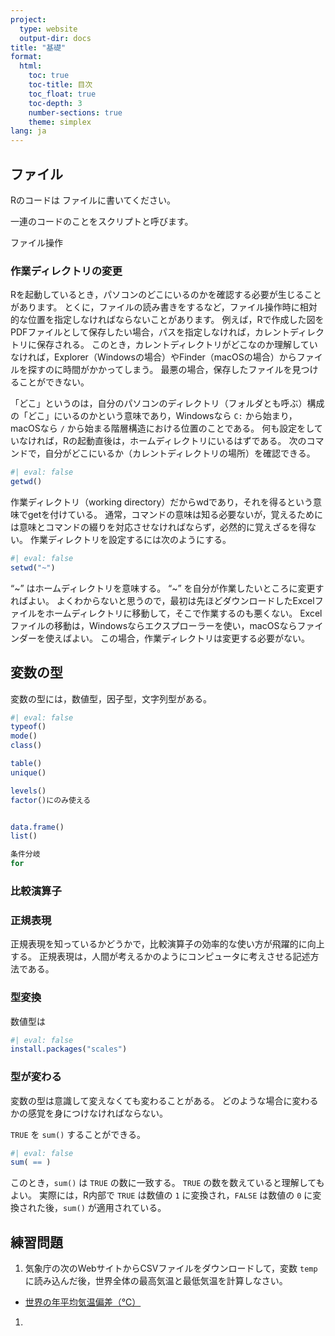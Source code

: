 ```yaml
---
project:
  type: website
  output-dir: docs
title: "基礎"
format:
  html:
    toc: true
    toc-title: 目次
    toc_float: true
    toc-depth: 3
    number-sections: true
    theme: simplex
lang: ja
---
```



## ファイル

Rのコードは
ファイルに書いてください。

一連のコードのことをスクリプトと呼びます。

ファイル操作

### 作業ディレクトリの変更

Rを起動しているとき，パソコンのどこにいるのかを確認する必要が生じることがあります。
とくに，ファイルの読み書きをするなど，ファイル操作時に相対的な位置を指定しなければならないことがあります。
例えば，Rで作成した図をPDFファイルとして保存したい場合，パスを指定しなければ，カレントディレクトリに保存される。
このとき，カレントディレクトリがどこなのか理解していなければ，Explorer（Windowsの場合）やFinder（macOSの場合）からファイルを探すのに時間がかかってしまう。
最悪の場合，保存したファイルを見つけることができない。

「どこ」というのは，自分のパソコンのディレクトリ（フォルダとも呼ぶ）構成の「どこ」にいるのかという意味であり，Windowsなら `C:` から始まり，macOSなら `/` から始まる階層構造における位置のことである。
何も設定をしていなければ，Rの起動直後は，ホームディレクトリにいるはずである。
次のコマンドで，自分がどこにいるか（カレントディレクトリの場所）を確認できる。

```r
#| eval: false
getwd()
```

作業ディレクトリ（working directory）だからwdであり，それを得るという意味でgetを付けている。
通常，コマンドの意味は知る必要ないが，覚えるためには意味とコマンドの綴りを対応させなければならず，必然的に覚えざるを得ない。
作業ディレクトリを設定するには次のようにする。

```r
#| eval: false
setwd("~")
```

"~" はホームディレクトリを意味する。
"~" を自分が作業したいところに変更すればよい。
よくわからないと思うので，最初は先ほどダウンロードしたExcelファイルをホームディレクトリに移動して，そこで作業するのも悪くない。
Excelファイルの移動は，Windowsならエクスプローラーを使い，macOSならファインダーを使えばよい。
この場合，作業ディレクトリは変更する必要がない。


## 変数の型

変数の型には，数値型，因子型，文字列型がある。

```r
#| eval: false
typeof()
mode()
class()

table()
unique()

levels()
factor()にのみ使える


data.frame()
list()

条件分岐
for
```

### 比較演算子

### 正規表現

正規表現を知っているかどうかで，比較演算子の効率的な使い方が飛躍的に向上する。
正規表現は，人間が考えるかのようにコンピュータに考えさせる記述方法である。


### 型変換

数値型は

```r
#| eval: false
install.packages("scales")
```

### 型が変わる

変数の型は意識して変えなくても変わることがある。
どのような場合に変わるかの感覚を身につけなければならない。

`TRUE` を `sum()` することができる。
```r
#| eval: false
sum( == )
```
このとき，`sum()` は `TRUE` の数に一致する。
`TRUE` の数を数えていると理解してもよい。
実際には，R内部で `TRUE` は数値の `1` に変換され，`FALSE` は数値の `0` に変換された後，`sum()` が適用されている。




## 練習問題

1. 気象庁の次のWebサイトからCSVファイルをダウンロードして，変数 `temp` に読み込んだ後，世界全体の最高気温と最低気温を計算しなさい。
  - [世界の年平均気温偏差（℃）](https://www.data.jma.go.jp/cpdinfo/temp/list/an_wld.html)
1. 
